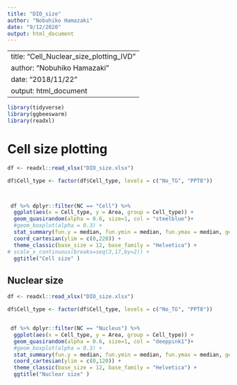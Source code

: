 ```yaml
---
title: "DIO_size"
author: "Nobuhiko Hamazaki"
date: "9/12/2020"
output: html_document
---
```

---
title: "Cell_Nuclear_size_plotting_IVD"
author: "Nobuhiko Hamazaki"
date: "2018/11/22"
output: html_document
---
```r
library(tidyverse)
library(ggbeeswarm)
library(readxl)

```


# Cell size plotting
```r

df <- readxl::read_xlsx("DIO_size.xlsx")

df$Cell_type <- factor(df$Cell_type, levels = c("No_TG", "PPT8"))



 df %>% dplyr::filter(NC == "Cell") %>%
  ggplot(aes(x = Cell_type, y = Area, group = Cell_type)) +
  geom_quasirandom(alpha = 0.6, size=1, col = "steelblue")+
  #geom_boxplot(alpha = 0.3) +
  stat_summary(fun.y = median, fun.ymin = median, fun.ymax = median, geom = "crossbar", width = 0.2, size = 0.3) +
  coord_cartesian(ylim = c(0,220)) +
  theme_classic(base_size = 12, base_family = "Helvetica") + 
# scale_x_continuous(breaks=seq(3,17,by=2)) +
  ggtitle("Cell size" ) 

```


## Nuclear size
```r
df <- readxl::read_xlsx("DIO_size.xlsx")

df$Cell_type <- factor(df$Cell_type, levels = c("No_TG", "PPT8"))


 df %>% dplyr::filter(NC == "Nucleus") %>%
  ggplot(aes(x = Cell_type, y = Area, group = Cell_type)) +
  geom_quasirandom(alpha = 0.6, size=1, col = "deeppink1")+
  #geom_boxplot(alpha = 0.3) +
  stat_summary(fun.y = median, fun.ymin = median, fun.ymax = median, geom = "crossbar", width = 0.2, size = 0.3) +
  coord_cartesian(ylim = c(0,120)) +
  theme_classic(base_size = 12, base_family = "Helvetica") + 
  ggtitle("Nuclear size" )  
 
 
```
 
 
 
 